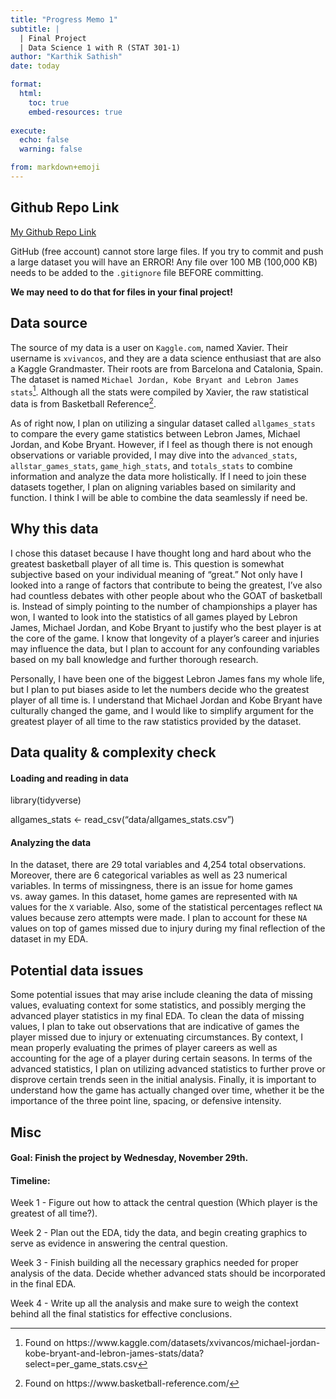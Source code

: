 ```yaml
---
title: "Progress Memo 1"
subtitle: |
  | Final Project 
  | Data Science 1 with R (STAT 301-1)
author: "Karthik Sathish"
date: today

format:
  html:
    toc: true
    embed-resources: true
    
execute:
  echo: false
  warning: false

from: markdown+emoji 
---
```




::: {.callout-tip icon=false}

## Github Repo Link


[My Github Repo Link](https://github.com/stat301-1-2023-fall/final-project-1-kvsathish)

:::

::: {.callout-warning}
GitHub (free account) cannot store large files. If you try to commit and push a large dataset you will have an ERROR! Any file over 100 MB (100,000 KB) needs to be added to the `.gitignore` file BEFORE committing.

**We may need to do that for files in your final project!**
:::

## Data source


The source of my data is a user on `Kaggle.com`, named Xavier. Their username is `xvivancos`, and they are a data science enthusiast that are also a Kaggle Grandmaster. Their roots are from Barcelona and Catalonia, Spain. The dataset is named `Michael Jordan, Kobe Bryant and Lebron James stats`^[Found on https://www.kaggle.com/datasets/xvivancos/michael-jordan-kobe-bryant-and-lebron-james-stats/data?select=per_game_stats.csv]. Although all the stats were compiled by Xavier, the raw statistical data is from Basketball Reference^[Found on https://www.basketball-reference.com/].

As of right now, I plan on utilizing a singular dataset called `allgames_stats` to compare the every game statistics between Lebron James, Michael Jordan, and Kobe Bryant. However, if I feel as though there is not enough observations or variable provided, I may dive into the `advanced_stats`, `allstar_games_stats`, `game_high_stats`, and `totals_stats` to combine information and analyze the data more holistically. If I need to join these datasets together, I plan on aligning variables based on similarity and function. I think I will be able to combine the data seamlessly if need be.


## Why this data

I chose this dataset because I have thought long and hard about who the greatest basketball player of all time is. This question is somewhat subjective based on your individual meaning of "great." Not only have I looked into a range of factors that contribute to being the greatest, I've also had countless debates with other people about who the GOAT of basketball is. Instead of simply pointing to the number of championships a player has won, I wanted to look into the statistics of all games played by Lebron James, Michael Jordan, and Kobe Bryant to justify who the best player is at the core of the game. I know that longevity of a player's career and injuries may influence the data, but I plan to account for any confounding variables based on my ball knowledge and further thorough research. 

Personally, I have been one of the biggest Lebron James fans my whole life, but I plan to put biases aside to let the numbers decide who the greatest player of all time is. I understand that Michael Jordan and Kobe Bryant have culturally changed the game, and I would like to simplify argument for the greatest player of all time to the raw statistics provided by the dataset.


## Data quality & complexity check

#### Loading and reading in data 

library(tidyverse)

allgames_stats <- read_csv("data/allgames_stats.csv")

#### Analyzing the data

In the dataset, there are 29 total variables and 4,254 total observations. Moreover, there are 6 categorical variables as well as 23 numerical variables. In terms of missingness, there is an issue for home games vs. away games. In this dataset, home games are represented with `NA` values for the `X` variable. Also, some of the statistical percentages reflect `NA` values because zero attempts were made. I plan to account for these `NA` values on top of games missed due to injury during my final reflection of the dataset in my EDA.


## Potential data issues

Some potential issues that may arise include cleaning the data of missing values, evaluating context for some statistics, and possibly merging the advanced player statistics in my final EDA. To clean the data of missing values, I plan to take out observations that are indicative of games the player missed due to injury or extenuating circumstances. By context, I mean properly evaluating the primes of player careers as well as accounting for the age of a player during certain seasons. In terms of the advanced statistics, I plan on utilizing advanced statistics to further prove or disprove certain trends seen in the initial analysis. Finally, it is important to understand how the game has actually changed over time, whether it be the importance of the three point line, spacing, or defensive intensity.

## Misc

#### Goal: Finish the project by Wednesday, November 29th.

#### Timeline:

Week 1 - Figure out how to attack the central question (Which player is the greatest of all time?).

Week 2 - Plan out the EDA, tidy the data, and begin creating graphics to serve as evidence in answering the central question.

Week 3 - Finish building all the necessary graphics needed for proper analysis of the data. Decide whether advanced stats should be incorporated in the final EDA.

Week 4 - Write up all the analysis and make sure to weigh the context behind all the final statistics for effective conclusions.
